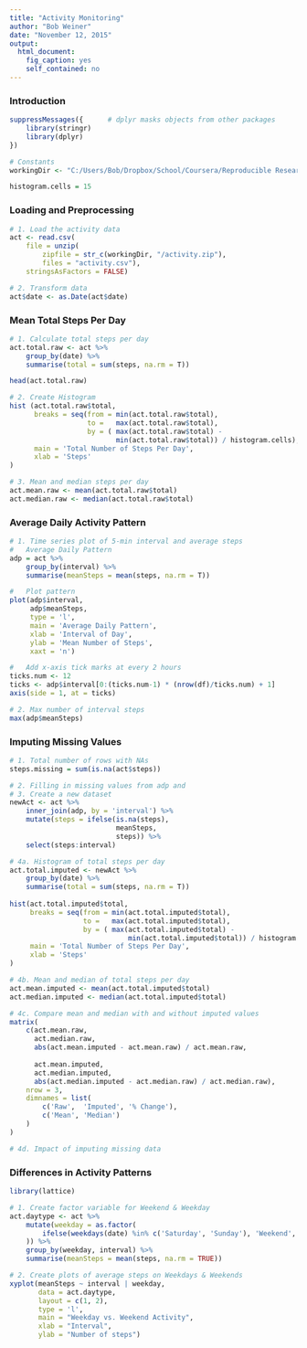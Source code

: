 ```yaml
---
title: "Activity Monitoring"
author: "Bob Weiner"
date: "November 12, 2015"
output: 
  html_document: 
    fig_caption: yes
    self_contained: no
---
```


### Introduction

```r
suppressMessages({      # dplyr masks objects from other packages 
    library(stringr)
    library(dplyr)
})

# Constants
workingDir <- "C:/Users/Bob/Dropbox/School/Coursera/Reproducible Research/RepData_PeerAssessment1"

histogram.cells = 15

```


### Loading and Preprocessing

```r
# 1. Load the activity data
act <- read.csv(
    file = unzip(
        zipfile = str_c(workingDir, "/activity.zip"), 
        files = "activity.csv"),
    stringsAsFactors = FALSE)

# 2. Transform data
act$date <- as.Date(act$date)
```

### Mean Total Steps Per Day  
```r

# 1. Calculate total steps per day
act.total.raw <- act %>% 
    group_by(date) %>% 
    summarise(total = sum(steps, na.rm = T))

head(act.total.raw)

# 2. Create Histogram
hist (act.total.raw$total,
      breaks = seq(from = min(act.total.raw$total),
                   to =   max(act.total.raw$total), 
                   by = ( max(act.total.raw$total) -
                          min(act.total.raw$total)) / histogram.cells),
      main = 'Total Number of Steps Per Day',
      xlab = 'Steps'
)

# 3. Mean and median steps per day
act.mean.raw <- mean(act.total.raw$total)
act.median.raw <- median(act.total.raw$total)

```


### Average Daily Activity Pattern

```r

# 1. Time series plot of 5-min interval and average steps
#   Average Daily Pattern
adp = act %>% 
    group_by(interval) %>% 
    summarise(meanSteps = mean(steps, na.rm = T))

#   Plot pattern
plot(adp$interval,
     adp$meanSteps,
     type = 'l',
     main = 'Average Daily Pattern',
     xlab = 'Interval of Day',
     ylab = 'Mean Number of Steps',
     xaxt = 'n')

#   Add x-axis tick marks at every 2 hours
ticks.num <- 12
ticks <- adp$interval[0:(ticks.num-1) * (nrow(df)/ticks.num) + 1]
axis(side = 1, at = ticks)

# 2. Max number of interval steps
max(adp$meanSteps)

```


### Imputing Missing Values

```r
# 1. Total number of rows with NAs
steps.missing = sum(is.na(act$steps))

# 2. Filling in missing values from adp and
# 3. Create a new dataset
newAct <- act %>% 
    inner_join(adp, by = 'interval') %>%
    mutate(steps = ifelse(is.na(steps),
                          meanSteps,
                          steps)) %>%
    select(steps:interval)

# 4a. Histogram of total steps per day
act.total.imputed <- newAct %>% 
    group_by(date) %>% 
    summarise(total = sum(steps, na.rm = T))
    
hist(act.total.imputed$total,
     breaks = seq(from = min(act.total.imputed$total),
                  to =   max(act.total.imputed$total), 
                  by = ( max(act.total.imputed$total) -
                             min(act.total.imputed$total)) / histogram.cells),
     main = 'Total Number of Steps Per Day',
     xlab = 'Steps'
)  

# 4b. Mean and median of total steps per day
act.mean.imputed <- mean(act.total.imputed$total)
act.median.imputed <- median(act.total.imputed$total)

# 4c. Compare mean and median with and without imputed values 
matrix(
    c(act.mean.raw,     
      act.median.raw, 
      abs(act.mean.imputed - act.mean.raw) / act.mean.raw,
      
      act.mean.imputed, 
      act.median.imputed, 
      abs(act.median.imputed - act.median.raw) / act.median.raw), 
    nrow = 3, 
    dimnames = list(
        c('Raw',  'Imputed', '% Change'),
        c('Mean', 'Median')
    )
)

# 4d. Impact of imputing missing data


```


### Differences in Activity Patterns
```r
library(lattice)

# 1. Create factor variable for Weekend & Weekday
act.daytype <- act %>%
    mutate(weekday = as.factor(
        ifelse(weekdays(date) %in% c('Saturday', 'Sunday'), 'Weekend', 'Weekday')
    )) %>%
    group_by(weekday, interval) %>%
    summarise(meanSteps = mean(steps, na.rm = TRUE))

# 2. Create plots of average steps on Weekdays & Weekends
xyplot(meanSteps ~ interval | weekday,
       data = act.daytype,
       layout = c(1, 2),
       type = 'l', 
       main = "Weekday vs. Weekend Activity",
       xlab = "Interval",
       ylab = "Number of steps")

```




